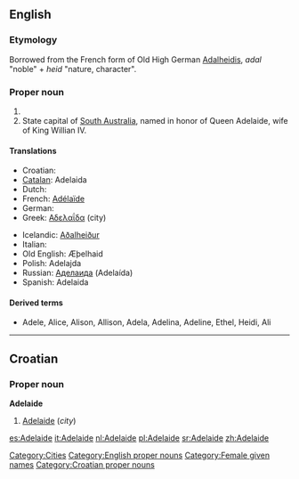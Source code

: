==English==

===Etymology===
Borrowed from the French form of Old High German [[Adalheidis]], ''adal'' "noble" + ''heid'' "nature, character".

===Proper noun===
{{en-proper noun}}

# {{given name|female|from Germanic|}}
# State capital of [[South Australia]], named in honor of Queen Adelaide, wife of King Willian IV.

====Translations====
{{top}}
*Croatian: {{t-|hr|Adelaide|m}}
*[[Catalan]]: Adelaida
* Dutch: {{t-|nl|Adelheid}}
*French: [[Adélaïde]]
* German: {{t+|de|Adelheid}}
*Greek: [[Αδελαΐδα]] (city)
{{mid}}
*Icelandic: [[Aðalheiður]]
* Italian: {{t+|it|Adelaide}}
*Old English: Æþelhaid
*Polish: Adelajda
*Russian: [[Аделаида]] (Adelaída)
*Spanish: Adelaida
{{bottom}}

====Derived terms====
* Adele, Alice, Alison, Allison, Adela, Adelina, Adeline, Ethel, Heidi, Ali

[[Category:Cities]]
[[Category:English proper nouns]]
[[Category:Female given names]]

----

==Croatian==

===Proper noun===
'''Adelaide''' {{m}}

# [[#English|Adelaide]] (''city'')

[[Category:Croatian proper nouns]]

[[es:Adelaide]]
[[it:Adelaide]]
[[nl:Adelaide]]
[[pl:Adelaide]]
[[sr:Adelaide]]
[[zh:Adelaide]]